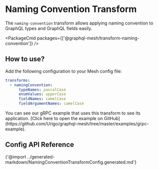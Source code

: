 
# Naming Convention Transform

The `naming-convention` transform allows applying naming convention to GraphQL types and GraphQL fields easily.

<PackageCmd packages={['@graphql-mesh/transform-naming-convention']} />

## How to use?

Add the following configuration to your Mesh config file:

```yaml
transforms:
  - namingConvention:
      typeNames: pascalCase
      enumValues: upperCase
      fieldNames: camelCase
      fieldArgumentNames: camelCase
```

<Callout>
  You can see our gRPC example that uses this transform to see its application.
  [Click here to open the example on GitHub](https://github.com/Urigo/graphql-mesh/tree/master/examples/grpc-example).
</Callout>

## Config API Reference

{'@import ../generated-markdown/NamingConventionTransformConfig.generated.md'}

